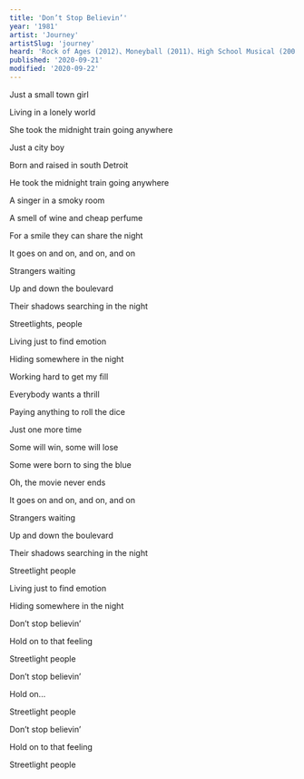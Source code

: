 ```yaml
---
title: 'Don’t Stop Believin’'
year: '1981'
artist: 'Journey'
artistSlug: 'journey'
heard: 'Rock of Ages (2012)、Moneyball (2011)、High School Musical (2004)'
published: '2020-09-21'
modified: '2020-09-22'
---
```


<LyricSection>

Just a small town girl

Living in a lonely world

She took the midnight train going anywhere

</LyricSection>


<LyricSection>

Just a city boy

Born and raised in south Detroit

He took the midnight train going anywhere

</LyricSection>

<LyricSection>

A singer in a smoky room

A smell of wine and cheap perfume

For a smile they can share the night

It goes on and on, and on, and on

</LyricSection>

<LyricSection>

Strangers waiting

Up and down the boulevard

Their shadows searching in the night

</LyricSection>

<LyricSection>

Streetlights, people

Living just to find emotion

Hiding somewhere in the night

</LyricSection>

<LyricSection>

Working hard to get my fill

Everybody wants a thrill

Paying anything to roll the dice

Just one more time

</LyricSection>

<LyricSection>

Some will win, some will lose

Some were born to sing the blue

Oh, the movie never ends

It goes on and on, and on, and on

</LyricSection>

<LyricSection>

Strangers waiting

Up and down the boulevard

Their shadows searching in the night

Streetlight people

Living just to find emotion

Hiding somewhere in the night

</LyricSection>

<LyricSection>

Don&rsquo;t stop believin&rsquo;

Hold on to that feeling

Streetlight people

Don&rsquo;t stop believin&rsquo;

Hold on...

Streetlight people

Don&rsquo;t stop believin&rsquo;

Hold on to that feeling

Streetlight people

</LyricSection>
